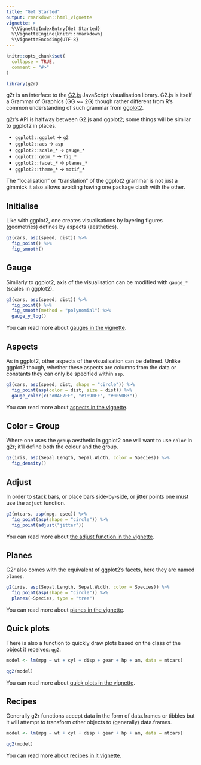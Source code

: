 ```yaml
---
title: "Get Started"
output: rmarkdown::html_vignette
vignette: >
  %\VignetteIndexEntry{Get Started}
  %\VignetteEngine{knitr::rmarkdown}
  %\VignetteEncoding{UTF-8}
---
```


```r
knitr::opts_chunk$set(
  collapse = TRUE,
  comment = "#>"
)

library(g2r)
```

g2r is an interface to the [G2.js](https://g2.antv.vision/en) JavaScript visualisation library. G2.js is itself a Grammar of Graphics (GG ~= 2G) though rather different from R's common understanding of such grammar from [ggplot2](https://ggplot2.tidyverse.org/).

g2r's API is halfway between G2.js and ggplot2; some things will be similar to ggplot2 in places.

- `ggplot2::ggplot` -> `g2`
- `ggplot2::aes` -> `asp`
- `ggplot2::scale_*` -> `gauge_*`
- `ggplot2::geom_*` -> `fig_*`
- `ggplot2::facet_*` -> `planes_*`
- `ggplot2::theme_*` -> `motif_*`

The "localisation" or "translation" of the ggplot2 grammar is not just a gimmick it also allows avoiding having one package clash with the other.

## Initialise

Like with ggplot2, one creates visualisations by layering figures (geometries) defines by aspects (aesthetics).

```r
g2(cars, asp(speed, dist)) %>% 
  fig_point() %>% 
  fig_smooth()
```

## Gauge

Similarly to ggplot2, axis of the visualisation can be modified with `gauge_*` (scales in ggplot2).

```r
g2(cars, asp(speed, dist)) %>% 
  fig_point() %>% 
  fig_smooth(method = "polynomial") %>% 
  gauge_y_log()
```

You can read more about [gauges in the vignette](/articles/gauges.html).

## Aspects

As in ggplot2, other aspects of the visualisation can be defined. Unlike ggplot2 though, whether these aspects are columns from the data or constants they can only be specified within `asp`.

```r
g2(cars, asp(speed, dist, shape = "circle")) %>% 
  fig_point(asp(color = dist, size = dist)) %>% 
  gauge_color(c("#BAE7FF", "#1890FF", "#0050B3"))
```

You can read more about [aspects in the vignette](/articles/aspects.html).

## Color = Group

Where one uses the `group` aesthetic in ggplot2 one will want to use `color` in g2r; it'll define both the colour and the group.

```r
g2(iris, asp(Sepal.Length, Sepal.Width, color = Species)) %>% 
  fig_density()
```

## Adjust

In order to stack bars, or place bars side-by-side, or jitter points one must use the `adjust` function.

```r
g2(mtcars, asp(mpg, qsec)) %>% 
  fig_point(asp(shape = "circle")) %>% 
  fig_point(adjust("jitter"))
```

You can read more about [the adjust function in the vignette](/articles/adjust.html).

## Planes

G2r also comes with the equivalent of ggplot2's facets, here they are named `planes`.

```r
g2(iris, asp(Sepal.Length, Sepal.Width, color = Species)) %>% 
  fig_point(asp(shape = "circle")) %>% 
  planes(~Species, type = "tree")
```

You can read more about [planes in the vignette](/articles/planes.html).

## Quick plots

There is also a function to quickly draw plots based on the class of the object it receives: `qg2`.

```r
model <- lm(mpg ~ wt + cyl + disp + gear + hp + am, data = mtcars)

qg2(model)
```

You can read more about [quick plots in the vignette](/articles/quick.html).

## Recipes

Generally g2r functions accept data in the form of data.frames or tibbles but it will attempt to transform other objects to (generally) data.frames. 

```r
model <- lm(mpg ~ wt + cyl + disp + gear + hp + am, data = mtcars)

qg2(model)
```

You can read more about [recipes in it vignette](/articles/recipes.html).
